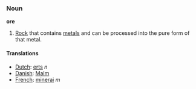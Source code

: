 ===Noun===
'''ore'''

#[[Rock]] that contains [[metal]]s and can be processed into the pure form of that metal.

====Translations====
*[[Dutch]]: [[erts]] ''n''
*[[Danish]]: [[Malm]]
*[[French]]: [[minerai]] ''m''